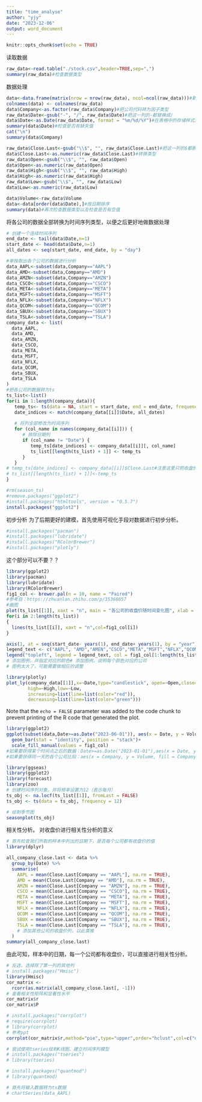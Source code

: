 ```yaml
---
title: "time_analyse"
author: "yjy"
date: "2023-12-06"
output: word_document
---
```


```r
knitr::opts_chunk$set(echo = TRUE)
```

读取数据
```r
raw_data<-read.table("./stock.csv",header=TRUE,sep=",")
summary(raw_data)#检查数据类型
```

数据处理
```r
data<-data.frame(matrix(nrow = nrow(raw_data), ncol=ncol(raw_data)))#新建一个空的数据框，用于存储处理后的数据
colnames(data) <- colnames(raw_data)
data$Company<-as.factor(raw_data$Company)#把公司代码转为因子类型
raw_data$Date<-gsub("-", "/", raw_data$Date)#把这一列的-都替换成/
data$Date<-as.Date(raw_data$Date, format = "%m/%d/%Y")#在表格中的存储样式是：07/17/2023
summary(data$Date)#检查是否有缺失值
cat("\n")
summary(data$Company)
```

```r
raw_data$Close.Last<-gsub("\\$", "", raw_data$Close.Last)#把这一列的$都删掉
data$Close.Last<-as.numeric(raw_data$Close.Last)#转换类型
raw_data$Open<-gsub("\\$", "", raw_data$Open)
data$Open<-as.numeric(raw_data$Open)
raw_data$High<-gsub("\\$", "", raw_data$High)
data$High<-as.numeric(raw_data$High)
raw_data$Low<-gsub("\\$", "", raw_data$Low)
data$Low<-as.numeric(raw_data$Low)

data$Volume<-raw_data$Volume
data<-data[order(data$Date),]#按日期排序
summary(data)#再次检查数据类型以及检查是否有空值
```
将各公司的数据全部转换为时间序列类型，以便之后更好地做数据处理
```r
# 创建一个连续时间序列
end_date <- tail(data$Date,n=1)
start_date <- head(data$Date,n=1)
all_dates <- seq(start_date, end_date, by = "day")

#单独取出各个公司的数据进行分析
data_AAPL<-subset(data,Company=="AAPL")
data_AMD<-subset(data,Company=="AMD")
data_AMZN<-subset(data,Company=="AMZN")
data_CSCO<-subset(data,Company=="CSCO")
data_META<-subset(data,Company=="META")
data_MSFT<-subset(data,Company=="MSFT")
data_NFLX<-subset(data,Company=="NFLX")
data_QCOM<-subset(data,Company=="QCOM")
data_SBUX<-subset(data,Company=="SBUX")
data_TSLA<-subset(data,Company=="TSLA")
company_data <- list(
  data_AAPL,
  data_AMD,
  data_AMZN,
  data_CSCO,
  data_META,
  data_MSFT,
  data_NFLX,
  data_QCOM,
  data_SBUX,
  data_TSLA
)
#把各公司的数据转为ts
ts_list<-list()
for(i in 1:length(company_data)){
   temp_ts<- ts(data = NA, start = start_date, end = end_date, frequency = 1)
   date_indices <- match(company_data[[i]]$Date, all_dates)
   
   # 将列全部修改为时间序列
   for (col_name in names(company_data[[i]])) {
      # 排除日期列
      if (col_name != "Date") {
         temp_ts[date_indices] <- company_data[[i]][, col_name]
         ts_list[[length(ts_list) + 1]] <- temp_ts
      }
   }
# temp_ts[date_indices] <- company_data[[i]]$Close.Last#注意这里只把收盘价填入了ts
# ts_list[[length(ts_list) + 1]]<-temp_ts
}

```

```r
#rm(season_ts)
#remove.packages("ggplot2")
#install.packages("htmltools", version = "0.5.7")
install.packages("ggplot2")
```

初步分析
为了后期更好的建模，首先使用可视化手段对数据进行初步分析。
```r
#install.packages("pacman")
#install.packages("lubridate")
#install.packages("RColorBrewer")
#install.packages("plotly")
```

这个部分可以不要？？
```r
library(ggplot2)
library(pacman)
library(lubridate)
library(RColorBrewer)
fig1_col <- brewer.pal(n = 10, name = "Paired")
#参考自：https://zhuanlan.zhihu.com/p/35366657
#画图
plot(ts_list[[1]], xaxt = "n", main = "各公司的收盘价随时间变化图", xlab = "时间", ylab = "收盘价",col=fig1_col[1],ylim = c(0, 800))#画ts，但先不画出坐标轴
for(i in 2:length(ts_list))
{
  lines(ts_list[[i]], xaxt = "n",col=fig1_col[i])
}

axis(1, at = seq(start_date- years(1), end_date+ years(1), by = "year"), labels = format(seq(start_date- years(1), end_date+ years(1), by = "year"), "%Y"))#添加年份作为坐标轴
legend_text <- c("AAPL", "AMD","AMEN","CSCO","META","MSFT","NFLX","QCOM","SBUX","TSLA")  # 自定义图例文本
legend("topleft", legend = legend_text, col = fig1_col[1:length(ts_list)], lty = 1)  
# 添加图例，并指定对应的颜色# 添加图例，说明每个颜色对应的公司
# 图例太大了，可能需要做相应的调整
```

```r
library(plotly)
plot_ly(company_data[[1]],x=~Date,type="candlestick", open=~Open,close=~Close.Last,
        high=~High,low=~Low,
        increasing=list(line=list(color="red")),
        decreasing=list(line=list(color="green")))
```

Note that the `echo = FALSE` parameter was added to the code chunk to prevent printing of the R code that generated the plot.
```r
library(ggplot2)
ggplot(subset(data,Date>=as.Date("2023-06-01")), aes(x = Date, y = Volume, fill = Company)) +
  geom_bar(stat = "identity", position = "stack")+
  scale_fill_manual(values = fig1_col)
#如果要获得某个时间点之后的数据：Date>=as.Date("2023-01-01"),aes(x = Date, y = Volume, fill = Company)
#如果要获得同一天的各个公司比较：aes(x = Company, y = Volume, fill = Company)
```
```r
library(ggseas)
library(ggplot2)
library(forecast)
library(zoo)
# 创建时间序列对象，并将频率设置为12（表示每月）
ts_obj <- na.locf(ts_list[[1]], fromLast = FALSE)
ts_obj <- ts(data = ts_obj, frequency = 12)

# 绘制季节图
seasonplot(ts_obj)


```


相关性分析。
对收盘价进行相关性分析的意义
```r
# 首先检查我们所取的样本中列出的日期下，是否每个公司都有收盘价的值
library(dplyr)

all_company_close.last <- data %>%
  group_by(Date) %>%
  summarise(
    AAPL = mean(Close.Last[Company == "AAPL"], na.rm = TRUE),
    AMD = mean(Close.Last[Company == "AMD"], na.rm = TRUE),
    AMZN = mean(Close.Last[Company == "AMZN"], na.rm = TRUE),
    CSCO = mean(Close.Last[Company == "CSCO"], na.rm = TRUE),
    META = mean(Close.Last[Company == "META"], na.rm = TRUE),
    MSFT = mean(Close.Last[Company == "MSFT"], na.rm = TRUE),
    NFLX = mean(Close.Last[Company == "NFLX"], na.rm = TRUE),
    QCOM = mean(Close.Last[Company == "QCOM"], na.rm = TRUE),
    SBUX = mean(Close.Last[Company == "SBUX"], na.rm = TRUE),
    TSLA = mean(Close.Last[Company == "TSLA"], na.rm = TRUE),
    # 添加其他公司的收盘价列，以此类推
  )
summary(all_company_close.last)
```
由此可知，样本中的日期，每一个公司都有收盘价，可以直接进行相关性分析。
```r
# 反选，选择除了第一列的其他列
# install.packages("Hmisc")
library(Hmisc)
cor_matrix <- 
  rcorr(as.matrix(all_company_close.last[, -1]))
# 查看相关性矩阵和显著性水平
cor_matrix$r
cor_matrix$P
```

```r
# install.packages("corrplot")
# require(corrplot)
# library(corrplot)
# 参考ppt
corrplot(cor_matrix$r,method="pie",type="upper",order="hclust",col=c("darkorange","steelblue"),bg="lightgreen")

```
```r
# 尝试使用tseries绘制K线图、建立时间序列模型
# install.packages("tseries")
# library(tseries)

# install.packages("quantmod")
# library(quantmod)

# 首先将输入数据转为ts数据
# chartSeries(data_AAPL)
```

